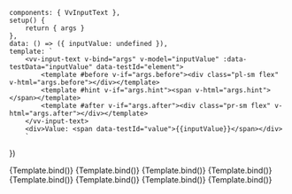 
<Meta
	title="Components/InputText"
	component={VvInputText}
	args={defaultArgs}
	argTypes={argTypes}
/>

	components: { VvInputText },
	setup() {
		return { args }
	},
	data: () => ({ inputValue: undefined }),
	template: `
		<vv-input-text v-bind="args" v-model="inputValue" :data-testData="inputValue" data-testId="element">
			<template #before v-if="args.before"><div class="pl-sm flex" v-html="args.before"></div></template>
			<template #hint v-if="args.hint"><span v-html="args.hint"></span></template>
			<template #after v-if="args.after"><div class="pr-sm flex" v-html="args.after"></div></template>
		</vv-input-text>
		<div>Value: <span data-testId="value">{{inputValue}}</span></div> 
        `
})

<Canvas>
	<Story name="Default" play={defaultTest}>
		{Template.bind()}
	</Story>
</Canvas>

<Canvas>
	<Story name="Disabled" args={{ disabled: true }} play={defaultTest}>
		{Template.bind()}
	</Story>
</Canvas>

<Canvas>
	<Story name="Readonly" args={{ readonly: true }} play={defaultTest}>
		{Template.bind()}
	</Story>
</Canvas>

<Canvas>
	<Story
		name="Valid"
		args={{
			valid: true,
			validLabel: 'The field is valid.',
			icon: 'check'
		}}
		play={defaultTest}>
		{Template.bind()}
	</Story>
</Canvas>

<Canvas>
	<Story
		name="Invalid"
		args={{
			invalid: true,
			invalidLabel: 'The field is required.',
			icon: 'error-2'
		}}
		play={defaultTest}>
		{Template.bind()}
	</Story>
</Canvas>

<Canvas>
	<Story
		name="Hint"
		args={{
			hintLabel: 'Please enter your name.'
		}}
		play={defaultTest}>
		{Template.bind()}
	</Story>
</Canvas>

<Canvas>
	<Story
		name="Loading"
		args={{
			loading: true,
			loadingLabel: 'Loading...'
		}}
		play={defaultTest}>
		{Template.bind()}
	</Story>
</Canvas>

<Canvas>
	<Story
		name="Floating"
		args={{
			floating: true
		}}
		play={defaultTest}>
		{Template.bind()}
	</Story>
</Canvas>
